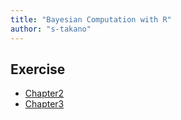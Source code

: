 ```yaml
---
title: "Bayesian Computation with R"
author: "s-takano"
---
```


## Exercise

- [Chapter2](./chapter2.html)
- [Chapter3](./chapter3.html)
